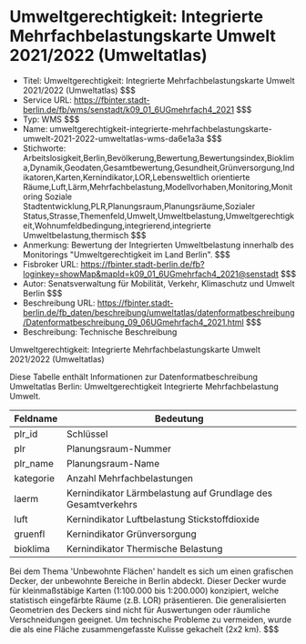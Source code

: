 # Umweltgerechtigkeit: Integrierte Mehrfachbelastungskarte Umwelt 2021/2022 (Umweltatlas)
- Titel: Umweltgerechtigkeit: Integrierte Mehrfachbelastungskarte Umwelt 2021/2022 (Umweltatlas) $$$
- Service URL: https://fbinter.stadt-berlin.de/fb/wms/senstadt/k09_01_6UGmehrfach4_2021 $$$
- Typ: WMS $$$
- Name: umweltgerechtigkeit-integrierte-mehrfachbelastungskarte-umwelt-2021-2022-umweltatlas-wms-da6e1a3a $$$
- Stichworte: Arbeitslosigkeit,Berlin,Bevölkerung,Bewertung,Bewertungsindex,Bioklima,Dynamik,Geodaten,Gesamtbewertung,Gesundheit,Grünversorgung,Indikatoren,Karten,Kernindikator,LOR,Lebensweltlich orientierte Räume,Luft,Lärm,Mehrfachbelastung,Modellvorhaben,Monitoring,Monitoring Soziale Stadtentwicklung,PLR,Planungsraum,Planungsräume,Sozialer Status,Strasse,Themenfeld,Umwelt,Umweltbelastung,Umweltgerechtigkeit,Wohnumfeldbedingung,integrierend,integrierte Umweltbelastung,thermisch $$$
- Anmerkung: Bewertung der Integrierten Umweltbelastung innerhalb des Monitorings "Umweltgerechtigkeit im Land Berlin". $$$
- Fisbroker URL: https://fbinter.stadt-berlin.de/fb?loginkey=showMap&mapId=k09_01_6UGmehrfach4_2021@senstadt $$$
- Autor: Senatsverwaltung für Mobilität, Verkehr, Klimaschutz und Umwelt Berlin $$$
- Beschreibung URL: https://fbinter.stadt-berlin.de/fb_daten/beschreibung/umweltatlas/datenformatbeschreibung/Datenformatbeschreibung_09_06UGmehrfach4_2021.html $$$
- Beschreibung: Technische Beschreibung 

Umweltgerechtigkeit: Integrierte Mehrfachbelastungskarte Umwelt 2021/2022 (Umweltatlas)

Diese Tabelle enthält Informationen zur Datenformatbeschreibung Umweltatlas Berlin: Umweltgerechtigkeit Integrierte Mehrfachbelastung Umwelt.

| Feldname  | Bedeutung                                                    |
| --------- | ------------------------------------------------------------ |
| plr\_id   | Schlüssel                                                    |
| plr       | Planungsraum-Nummer                                          |
| plr\_name | Planungsraum-Name                                            |
| kategorie | Anzahl Mehrfachbelastungen                                   |
| laerm     | Kernindikator Lärmbelastung auf Grundlage des Gesamtverkehrs |
| luft      | Kernindikator Luftbelastung Stickstoffdioxide                |
| gruenfl   | Kernindikator Grünversorgung                                 |
| bioklima  | Kernindikator Thermische Belastung                           |

Bei dem Thema 'Unbewohnte Flächen' handelt es sich um einen grafischen Decker, der unbewohnte Bereiche in Berlin abdeckt. Dieser Decker wurde für kleinmaßstäbige Karten (1:100.000 bis 1:200.000) konzipiert, welche statistisch eingefärbte Räume (z.B. LOR) präsentieren. Die generalisierten Geometrien des Deckers sind nicht für Auswertungen oder räumliche Verschneidungen geeignet. Um technische Probleme zu vermeiden, wurde die als eine Fläche zusammengefasste Kulisse gekachelt (2x2 km). $$$
